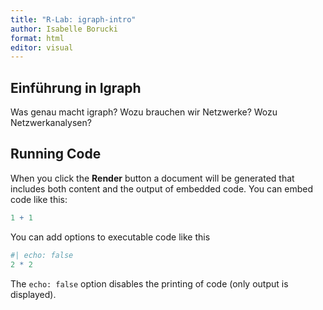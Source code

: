 ```yaml
---
title: "R-Lab: igraph-intro"
author: Isabelle Borucki
format: html
editor: visual
---
```


## Einführung in Igraph

Was genau macht igraph? Wozu brauchen wir Netzwerke? Wozu Netzwerkanalysen?

## Running Code

When you click the **Render** button a document will be generated that includes both content and the output of embedded code. You can embed code like this:

```r
1 + 1
```

You can add options to executable code like this

```r
#| echo: false
2 * 2
```

The `echo: false` option disables the printing of code (only output is displayed).
